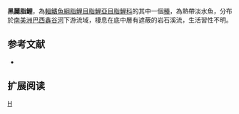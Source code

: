 {{Speciesbox 
| taxon = Astyanax dnophos
| status = NE
| status_system = IUCN3.1
| authority =  [[Lima|Lima]] & [[Zuanon|Zuanon]], 2004
| synonyms = 
}}
'''黑麗脂鯉'''，為[[輻鰭魚綱|輻鰭魚綱]][[脂鯉目|脂鯉目]][[脂鯉亞目|脂鯉亞目]][[脂鯉科|脂鯉科]]的其中一個[[種|種]]，為熱帶淡水魚，分布於[[南美洲|南美洲]][[巴西|巴西]][[鑫谷河|鑫谷河]]下游流域，棲息在底中層有遮蔽的岩石溪流，生活習性不明。

==参考文献==
{{refbegin}}
*{{FishBase_species|genus=Astyanax|species=dnophos|year=2013|month=11}}
{{refend}}

== 扩展阅读 ==
{{refbegin}}
{{wikispecies-inline|Astyanax dnophos|黑麗脂鯉}}
{{refend}}
{{Taxonbar|from=Q5766983}}

[[Category:麗脂鯉屬|H]]


{{魚類小作品}}